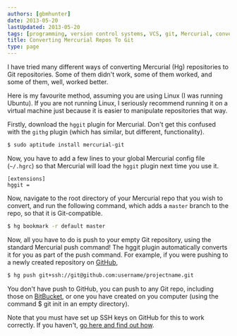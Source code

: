 ```yaml
---
authors: [gbmhunter]
date: 2013-05-20
lastUpdated: 2013-05-20
tags: [programming, version control systems, VCS, git, Mercurial, conversion]
title: Converting Mercurial Repos To Git
type: page
---
```


I have tried many different ways of converting Mercurial (Hg) repositories to Git repositories. Some of them didn't work, some of them worked, and some of them, well, worked better.

Here is my favourite method, assuming you are using Linux (I was running Ubuntu). If you are not running Linux, I seriously recommend running it on a virtual machine just because it is easier to manipulate repositories that way.

Firstly, download the `hggit` plugin for Mercurial. Don't get this confused with the `githg` plugin (which has similar, but different, functionality).

```sh   
$ sudo aptitude install mercurial-git
```

Now, you have to add a few lines to your global Mercurial config file (`~/.hgrc`) so that Mercurial will load the `hggit` plugin next time you use it.

```text
[extensions]
hggit =
```

Now, navigate to the root directory of your Mercurial repo that you wish to convert, and run the following command, which adds a `master` branch to the repo, so that it is Git-compatible.

```sh    
$ hg bookmark -r default master
```

Now, all you have to do is push to your empty Git repository, using the standard Mercurial push command! The hggit plugin automatically converts it for you as part of the push command. For example, if you were pushing to a newly created repository on [GitHub](https://github.com/),

```sh    
$ hg push git+ssh://git@github.com:username/projectname.git
```

You don't have push to GitHub, you can push to any Git repo, including those on [BitBucket](https://bitbucket.org), or one you have created on you computer (using the command $ git init in an empty directory).

Note that you must have set up SSH keys on GitHub for this to work correctly. If you haven't, [go here and find out how](https://help.github.com/articles/generating-ssh-keys).
